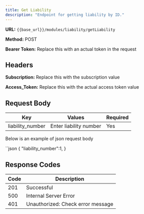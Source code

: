 ```yaml
---
title: Get Liability
description: "Endpoint for getting liability by ID."
---
```


**URL:** `{{base_url}}/modules/liability/getLiability`  <br />

**Method:** POST <br />

**Bearer Token:** Replace this with an actual token in the request

## Headers
**Subscription:** Replace this with the subscription value <br />

**Access_Token:** Replace this with the actual access token value

## Request Body

| Key              | Values                          | Required |
| ---------------- | ------------------------------- | -------- |
| liability_number | Enter liability number   | Yes      |


Below is an example of json request body

``json
    { 
       "liability_number":1,
    }

## Response Codes

| Code | Description                        |
| ---- | ---------------------------------- |
| 201  | Successful                         |
| 500  | Internal Server Error              |
| 401  | Unauthorized: Check error message  |
